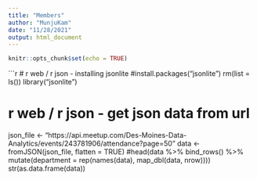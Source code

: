 ---
title: "Members"
author: "MunjuKam"
date: "11/28/2021"
output: html_document
---

```{r setup, include=FALSE}
knitr::opts_chunk$set(echo = TRUE)
```

```{r}
# r web / r json - installing jsonlite
#install.packages("jsonlite")
rm(list = ls())
library("jsonlite")

# r web / r json - get json data from url
json_file <- "https://api.meetup.com/Des-Moines-Data-Analytics/events/243781906/attendance?page=50"
data <- fromJSON(json_file, flatten = TRUE)
#head(data %>% bind_rows() %>% mutate(department = rep(names(data), map_dbl(data, nrow))))
str(as.data.frame(data))

